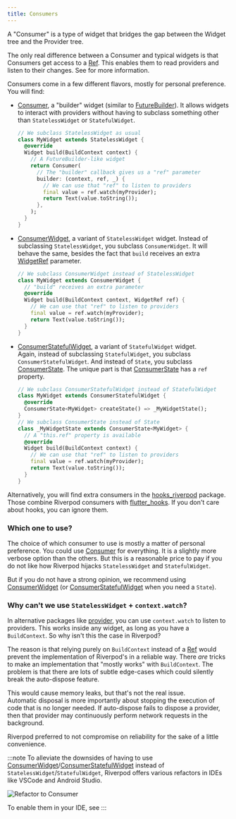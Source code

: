 ```yaml
---
title: Consumers
---
```


A "Consumer" is a type of widget that bridges the gap between the Widget tree and the Provider tree.

The only real difference between a Consumer and typical widgets is that Consumers
get access to a [Ref]. This enables them to read providers and listen to their changes.
See <Link documentID="concepts2/refs" /> for more information.

Consumers come in a few different flavors, mostly for personal preference. You will find:
- [Consumer], a "builder" widget (similar to [FutureBuilder](https://api.flutter.dev/flutter/widgets/FutureBuilder-class.html)).
  It allows widgets to interact with providers without having to subclass something other than `StatelessWidget` or `StatefulWidget`.
  ```dart
  // We subclass StatelessWidget as usual
  class MyWidget extends StatelessWidget {
    @override
    Widget build(BuildContext context) {
      // A FutureBuilder-like widget
      return Consumer(
        // The "builder" callback gives us a "ref" parameter
        builder: (context, ref, _) {
          // We can use that "ref" to listen to providers
          final value = ref.watch(myProvider);
          return Text(value.toString());
        },
      );
    }
  }
  ```
- [ConsumerWidget], a variant of `StatelessWidget` widget.
  Instead of subclassing `StatelessWidget`, you subclass `ConsumerWidget`. It will behave the same,
  besides the fact that `build` receives an extra [WidgetRef] parameter.
  ```dart
  // We subclass ConsumerWidget instead of StatelessWidget
  class MyWidget extends ConsumerWidget {
    // "build" receives an extra parameter
    @override
    Widget build(BuildContext context, WidgetRef ref) {
      // We can use that "ref" to listen to providers
      final value = ref.watch(myProvider);
      return Text(value.toString());
    }
  }
  ```
- [ConsumerStatefulWidget], a variant of `StatefulWidget` widget.  
  Again, instead of subclassing `StatefulWidget`, you subclass `ConsumerStatefulWidget`.
  And instead of `State`, you subclass [ConsumerState].
  The unique part is that [ConsumerState] has a `ref` property.
  ```dart
  // We subclass ConsumerStatefulWidget instead of StatefulWidget
  class MyWidget extends ConsumerStatefulWidget {
    @override
    ConsumerState<MyWidget> createState() => _MyWidgetState();
  }
  // We subclass ConsumerState instead of State
  class _MyWidgetState extends ConsumerState<MyWidget> {
    // A "this.ref" property is available
    @override
    Widget build(BuildContext context) {
      // We can use that "ref" to listen to providers
      final value = ref.watch(myProvider);
      return Text(value.toString());
    }
  }
  ```

Alternatively, you will find extra consumers in the [hooks_riverpod](https://pub.dev/packages/hooks_riverpod) package.
Those combine Riverpod consumers with [flutter_hooks](https://pub.dev/packages/flutter_hooks).
If you don't care about hooks, you can ignore them.


### Which one to use?

The choice of which consumer to use is mostly a matter of personal preference.
You could use [Consumer] for everything. It is a slightly more verbose option than the others.
But this is a reasonable price to pay if you do not like how Riverpod hijacks `StatelessWidget` and `StatefulWidget`.

But if you do not have a strong opinion, we recommend using [ConsumerWidget] (or [ConsumerStatefulWidget] when you need a `State`).

### Why can't we use `StatelessWidget` + `context.watch`?

In alternative packages like [provider](https://pub.dev/packages/provider), you can use `context.watch` to listen to providers.
This works inside any widget, as long as you have a `BuildContext`. So why isn't this the case in Riverpod?

The reason is that relying purely on `BuildContext` instead of a [Ref] would prevent the implementation
of Riverpod's <Link documentID="concepts2/auto_dispose" /> in a reliable way. There _are_ tricks to make
an implementation that "mostly works" with `BuildContext`.
The problem is that there are lots of subtle edge-cases which could silently break the auto-dispose feature.

This would cause memory leaks, but that's not the real issue.  
Automatic disposal is more importantly about stopping the execution of code that is no longer needed.
If auto-dispose fails to dispose a provider, then that provider may continuously perform
network requests in the background.

Riverpod preferred to not compromise on reliability for the sake of a little convenience.

:::note
To alleviate the downsides of having to use [ConsumerWidget]/[ConsumerStatefulWidget] instead of `StatelessWidget`/`StatefulWidget`,
Riverpod offers various refactors in IDEs like VSCode and Android Studio.

![Refactor to Consumer](/img/intro/convert_to_class_provider.gif)

To enable them in your IDE, see <Link documentID="introduction/getting_started" hash="enabling-riverpod_lintcustom_lint" />
:::

[ref]: https://pub.dev/documentation/hooks_riverpod/3.0.0-dev.17/hooks_riverpod/Ref-class.html
[consumer]: https://pub.dev/documentation/hooks_riverpod/3.0.0-dev.17/hooks_riverpod/Consumer-class.html
[consumerWidget]: https://pub.dev/documentation/hooks_riverpod/3.0.0-dev.17/hooks_riverpod/ConsumerWidget-class.html
[consumerStatefulWidget]: https://pub.dev/documentation/hooks_riverpod/3.0.0-dev.17/hooks_riverpod/ConsumerStatefulWidget-class.html
[consumerState]: https://pub.dev/documentation/hooks_riverpod/3.0.0-dev.17/hooks_riverpod/ConsumerState-class.html
[widgetref]: https://pub.dev/documentation/hooks_riverpod/3.0.0-dev.17/hooks_riverpod/WidgetRef-class.html
